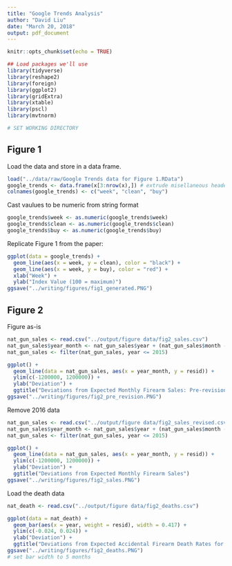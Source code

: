 ```yaml
---
title: "Google Trends Analysis"
author: "David Liu"
date: "March 20, 2018"
output: pdf_document
---
```


```r
knitr::opts_chunk$set(echo = TRUE)
```

```r
## Load packages we'll use
library(tidyverse)
library(reshape2)
library(foreign)
library(ggplot2)
library(gridExtra)
library(xtable)
library(pscl)
library(mvtnorm)

# SET WORKING DIRECTORY
```

## Figure 1

Load the data and store in a data frame. 
```r
load("../data/raw/Google Trends data for Figure 1.RData")
google_trends <- data.frame(x[3:nrow(x),]) # extrude misellaneous header data
colnames(google_trends) <- c("week", "clean", "buy")
```

Cast vaulues to be numeric from string format 
```r
google_trends$week <- as.numeric(google_trends$week)
google_trends$clean <- as.numeric(google_trends$clean)
google_trends$buy <- as.numeric(google_trends$buy)
```

Replicate Figure 1 from the paper:
```r
ggplot(data = google_trends) +
  geom_line(aes(x = week, y = clean), color = "black") +
  geom_line(aes(x = week, y = buy), color = "red") + 
  xlab("Week") +
  ylab("Index Value (100 = maximum)")
ggsave("../writing/figures/fig1_generated.PNG")
```

## Figure 2

Figure as-is
```r
nat_gun_sales <- read.csv("../output/figure data/fig2_sales.csv") 
nat_gun_sales$year_month <- nat_gun_sales$year + (nat_gun_sales$month - 1)/12.0
nat_gun_sales <- filter(nat_gun_sales, year <= 2015)
```

```r
ggplot() +
  geom_line(data = nat_gun_sales, aes(x = year_month, y = resid)) + 
  ylim(c(-1200000, 1200000)) +
  ylab("Deviation") + 
  ggtitle("Deviations from Expected Monthly Firearm Sales: Pre-revision") 
ggsave("../writing/figures/fig2_pre_revision.PNG")
```

Remove 2016 data
```r
nat_gun_sales <- read.csv("../output/figure data/fig2_sales_revised.csv") 
nat_gun_sales$year_month <- nat_gun_sales$year + (nat_gun_sales$month - 1)/12.0
nat_gun_sales <- filter(nat_gun_sales, year <= 2015)
```

```r
ggplot() +
  geom_line(data = nat_gun_sales, aes(x = year_month, y = resid)) + 
  ylim(c(-1200000, 1200000)) +
  ylab("Deviation") + 
  ggtitle("Deviations from Expected Monthly Firearm Sales") 
ggsave("../writing/figures/fig2_sales.PNG")
```

Load the death data
```r
nat_death <- read.csv("../output/figure data/fig2_deaths.csv")
```

```r
ggplot(data = nat_death) +
  geom_bar(aes(x = year, weight = resid), width = 0.417) + 
  ylim(c(-0.024, 0.024)) +
  ylab("Deviation") + 
  ggtitle("Deviations from Expected Accidental Firearm Death Rates for Children") 
ggsave("../writing/figures/fig2_deaths.PNG")
# set bar width to 5 months 
```